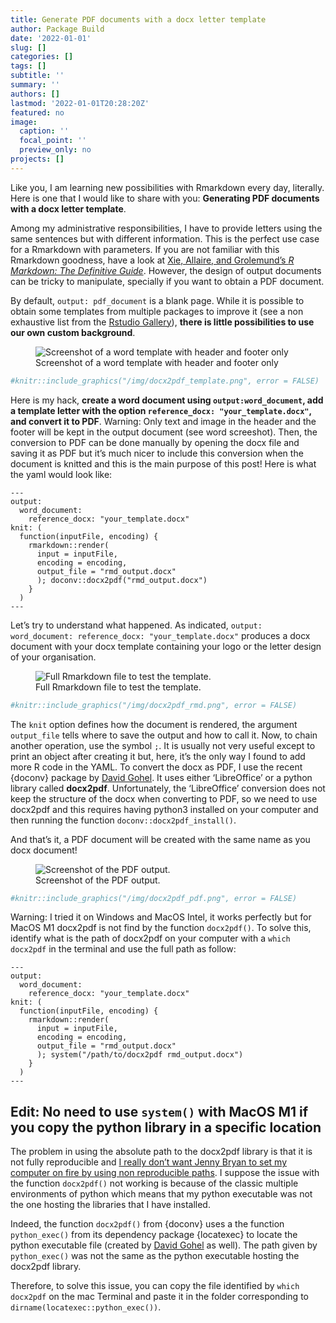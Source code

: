 ```yaml
---
title: Generate PDF documents with a docx letter template
author: Package Build
date: '2022-01-01'
slug: []
categories: []
tags: []
subtitle: ''
summary: ''
authors: []
lastmod: '2022-01-01T20:28:20Z'
featured: no
image:
  caption: ''
  focal_point: ''
  preview_only: no
projects: []
---
```


Like you, I am learning new possibilities with Rmarkdown every day, literally. Here is one that I would like to share with you: **Generating PDF documents with a docx letter template**. 

Among my administrative responsibilities, I have to provide letters using the same sentences but with different information. This is the perfect use case for a Rmarkdown with parameters. If you are not familiar with this Rmarkdown goodness, have a look at [Xie, Allaire, and Grolemund's *R Markdown: The Definitive Guide*](https://bookdown.org/yihui/rmarkdown/params-knit.html). However, the design of output documents can be tricky to manipulate, specially if you want to obtain a PDF document. 

By default, `output: pdf_document` is a blank page. While it is possible to obtain some templates from multiple packages to improve it (see a non exhaustive list from the [Rstudio Gallery](https://rmarkdown.rstudio.com/gallery.html)), **there is little possibilities to use our own custom background**.

![Screenshot of a word template with header and footer only](images/docx2pdf_template.png)

```r
#knitr::include_graphics("/img/docx2pdf_template.png", error = FALSE)
```

Here is my hack, **create a word document using `output:word_document`, add a template letter with the option `reference_docx: "your_template.docx"`, and convert it to PDF**. Warning: Only text and image in the header and the footer will be kept in the output document (see word screeshot). Then, the conversion to PDF can be done manually by opening the docx file and saving it as PDF but it's much nicer to include this conversion when the document is knitted and this is the main purpose of this post! Here is what the yaml would look like: 

```
---
output:
  word_document:
    reference_docx: "your_template.docx"
knit: (
  function(inputFile, encoding) {
    rmarkdown::render(
      input = inputFile,
      encoding = encoding,
      output_file = "rmd_output.docx"
      ); doconv::docx2pdf("rmd_output.docx")
    }
  )
---
```

Let's try to understand what happened. As indicated, `output: word_document: reference_docx: "your_template.docx"` produces a docx document with your docx template containing your logo or the letter design of your organisation.

![Full Rmarkdown file to test the template.](images/docx2pdf_rmd.png)

```r
#knitr::include_graphics("/img/docx2pdf_rmd.png", error = FALSE)
```

The `knit` option defines how the document is rendered, the argument `output_file` tells where to save the output and how to call it. Now, to chain another operation, use the symbol `;`. It is usually not very useful except to print an object after creating it but, here, it's the only way I found to add more R code in the YAML. To convert the docx as PDF, I use the recent {doconv} package by [David Gohel](https://github.com/ardata-fr/doconv). It uses either ‘LibreOffice’ or a python library called **docx2pdf**. Unfortunately, the ‘LibreOffice’ conversion does not keep the structure of the docx when converting to PDF, so we need to use docx2pdf and this requires having python3 installed on your computer and then running the function `doconv::docx2pdf_install()`.

And that's it, a PDF document will be created with the same name as you docx document!

![Screenshot of the PDF output.](images/docx2pdf_pdf.png)

```r
#knitr::include_graphics("/img/docx2pdf_pdf.png", error = FALSE)
```

Warning: I tried it on Windows and MacOS Intel, it works perfectly but for MacOS M1 docx2pdf is not find by the function `docx2pdf()`. To solve this, identify what is the path of docx2pdf on your computer with a `which docx2pdf` in the terminal and use the full path as follow:


```
---
output:
  word_document:
    reference_docx: "your_template.docx"
knit: (
  function(inputFile, encoding) {
    rmarkdown::render(
      input = inputFile,
      encoding = encoding,
      output_file = "rmd_output.docx"
      ); system("/path/to/docx2pdf rmd_output.docx")
    }
  )
---
```

## Edit: No need to use `system()` with MacOS M1 if you copy the python library in a specific location

The problem in using the absolute path to the docx2pdf library is that it is not fully reproducible and [I really don't want Jenny Bryan to set my computer on fire by using non reproducible paths](https://www.tidyverse.org/blog/2017/12/workflow-vs-script/). I suppose the issue with the function `docx2pdf()` not working is because of the classic multiple environments of python which means that my python executable was not the one hosting the libraries that I have installed.

Indeed, the function `docx2pdf()` from {doconv} uses a the function `python_exec()` from its dependency package {locatexec} to locate the python executable file (created by [David Gohel](https://github.com/ardata-fr/locatexec) as well). The path given by `python_exec()` was not the same as the python executable hosting the docx2pdf library.

Therefore, to solve this issue, you can copy the file identified by `which docx2pdf` on the mac Terminal and paste it in the  folder corresponding to `dirname(locatexec::python_exec())`.
